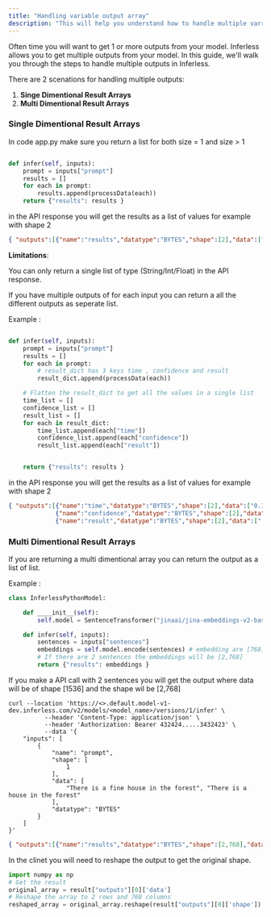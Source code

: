 ```yaml
---
title: "Handling variable output array"
description: "This will help you understand how to handle multiple varrible outputs in Client side"
---
```


Often time you will want to get 1 or more outputs from your model. Inferless allows you to get multiple outputs from your model. In this guide, we'll walk you through the steps to handle multiple outputs in Inferless.

There are 2 scenations for handling multiple outputs:

1. **Singe Dimentional Result Arrays**
2. **Multi Dimentional Result Arrays**


### Single Dimentional Result Arrays

In code app.py make sure you return a list for both size = 1 and size > 1 
```python

def infer(self, inputs):
    prompt = inputs["prompt"] 
    results = []
    for each in prompt:
        results.append(processData(each))
    return {"results": results }
```

in the API response you will get the results as a list of values for example with shape 2 


```json
{ "outputs":[{"name":"results","datatype":"BYTES","shape":[2],"data":[" Making an omelette is a simple process", " Making an omelette is a simple process"]}] }
```

**Limitations**:

You can only return a single list of type (String/Int/Float) in the API response. 

If you have multiple outputs of for each input you can return a all the different outputs as seperate list. 

Example : 

```python

def infer(self, inputs):
    prompt = inputs["prompt"] 
    results = []
    for each in prompt:
        # result_dict has 3 keys time , confidence and result
        result_dict.append(processData(each))

    # Flatten the result_dict to get all the values in a single list
    time_list = []
    confidence_list = []
    result_list = []
    for each in result_dict:
        time_list.append(each["time"])
        confidence_list.append(each["confidence"])
        result_list.append(each["result"])


    return {"results": results }
```

in the API response you will get the results as a list of values for example with shape 2

```json
{ "outputs":[{"name":"time","datatype":"BYTES","shape":[2],"data":["0.1", "0.2"]},
             {"name":"confidence","datatype":"BYTES","shape":[2],"data":["0.9", "0.8"]},
             {"name":"result","datatype":"BYTES","shape":[2],"data":[" Making an omelette is a simple process", " Making an omelette is a simple process"]}] }
```


### Multi Dimentional Result Arrays

If you are returning a multi dimentional array you can return the output as a list of list. 

Example : 

```python
class InferlessPythonModel:

	def ____init__(self):
		self.model = SentenceTransformer("jinaai/jina-embeddings-v2-base-en", trust_remote_code=True)

	def infer(self, inputs):
		sentences = inputs["sentences"]
		embeddings = self.model.encode(sentences) # embedding are [768]
        # If there are 2 sentences the embeddings will be [2,768]
		return {"results": embeddings }
```

If you make a API call with 2 sentences you will get the output where data will be of shape [1536] and the shape wil be [2,768]

```shell
curl --location 'https://<>.default.model-v1-dev.inferless.com/v2/models/<model_name>/versions/1/infer' \
          --header 'Content-Type: application/json' \
          --header 'Authorization: Bearer 432424.....3432423' \
          --data '{
    "inputs": [
        {
            "name": "prompt",
            "shape": [
                1
            ],
            "data": [
                "There is a fine house in the forest", "There is a house in the forest"
            ],
            "datatype": "BYTES"
        }
    ]
}'
```

```json
{ "outputs":[{"name":"results","datatype":"BYTES","shape":[2,768],"data":[0.1,0.2,0.3,0.4,0.5,0.6,0.7,0.8,0.9,0.1,0.2,0.3,0.4,0.5,0.6,0.7,0.8,0.9,0.1,0.2,0.3,0.4,0.5,0.6,0.7,0.8,0.9,0.1,0.2,0.3,0.4,0.5,0.6,0.7,0.8,0.9,0.1,0.2,0.3,0.4,0.5,0.6,0.7,0.8,0.9,0.1,0.2,0.3,0.4,0.5,0.6,0.7,0.8,0.9,0.1,0.2,0.3,0.4,0.5,0.6,0.7,0.8,0.9,0.1,0.2,0.3,0.4,0.5,0.6,0.7,0.8,0.9,0.1,0.2,0.3,0.4,0.5,0.6,0.7,0.8,0.9,0.1,0.2,0.3,0.4,0.5,0.6,0.7,0.8,0.9,0.1,0.2,0.3,0.4,0.5,0.6,0.7,0.8,0.9,0.1,0.2,0.3,0.4,0.5,0.6,0.7,0.8,0.9,0.1,0.2,0.3,0.4,0.5,0.6]} ] }
```

In the clinet you will need to reshape the output to get the original shape. 

```python
import numpy as np
# Get the result 
original_array = result["outputs"][0]['data']
# Reshape the array to 2 rows and 768 columns
reshaped_array = original_array.reshape(result["outputs"][0]['shape'])
```

